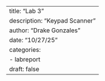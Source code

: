 ---
title: "Lab 3"
description: "Keypad Scanner"
author: "Drake Gonzales"
date: "10/27/25"
categories:
  - labreport
draft: false
---